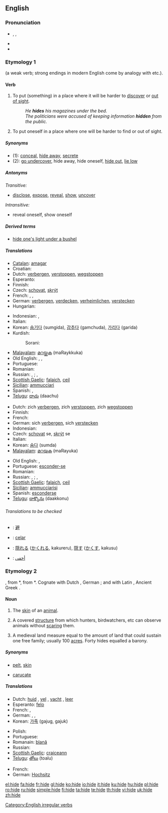 ==English==

===Pronunciation===
* {{enPR|hīd}}, {{IPA|/haɪd/}}, {{SAMPA|/haId/}}
* {{audio|en-us-hide.ogg|Audio (US)}}
* {{rhymes|aɪd}}

===Etymology 1===
{{OE.}} {{term|hydan|hȳdan}} (a weak verb; strong endings in modern English come by analogy with {{term|ride}} etc.).

====Verb====
{{en-verb|hides|hiding|hid|hidden}}

# {{transitive}} To put (something) in a place where it will be harder to [[discover]] or [[out of sight]].
#: ''He '''hides''' his magazines under the bed.''
#: ''The politicians were accused of keeping information '''hidden''' from the public.''
# {{intransitive}} To put oneself in a place where one will be harder to find or out of sight.

=====Synonyms=====
* (1): [[conceal]], [[hide away]], [[secrete]]
* (2): [[go undercover]], hide away, hide oneself, [[hide out]], [[lie low]]

=====Antonyms=====
''Transitive:''

* [[disclose]], [[expose]], [[reveal]], [[show]], [[uncover]]

''Intransitive:''
* reveal oneself, show oneself

=====Derived terms=====
* [[hide one's light under a bushel]]

=====Translations=====
{{trans-top|(transitive)}}
* [[Catalan]]: [[amagar]]
* Croatian: {{t-|hr|kriti}}
* Dutch: [[verbergen]], [[verstoppen]], [[wegstoppen]]
* Esperanto: {{t-|eo|kaŝi|xs=Esperanto}}
* Finnish: {{t+|fi|piilottaa}}
* Czech: [[schovat]], [[skrýt]]
* French: {{t+|fr|cacher}}, {{t+|fr|dissimuler}}, {{t+|fr|masquer}}
* German: [[verbergen]], [[verdecken]], [[verheimlichen]], [[verstecken]]
* Hungarian: {{t-|hu|rejt}}
{{trans-mid}}
* Indonesian: {{t+|id|menyembunyikan|xs=Indonesian}}, {{t+|id|sembunyi|xs=Indonesian}}
* Italian: {{t+|it|nascondere}}
* Korean: [[숨기다]] (sumgida), [[감추다]] (gamchuda), [[가리다]] (garida)
* Kurdish:
*: Sorani: {{t|ku|شاردنه‌وه‌|tr=shArdnawa|sc=KUchar}}
* [[Malayalam]]: [[മറയ്ക്കുക]] (maRaykkuka)
* Old English: {{t-|ang|hydan|alt=hȳdan|xs=Old English}}, {{t-|ang|miþan|alt=mīþan|xs=Old English}}, {{t-|ang|helan|xs=Old English}}
* Portuguese: {{t+|pt|esconder}}
* Romanian: {{t+|ro|ascunde}}
* Russian: {{t+|ru|прятать|tr=pr'átat'|sc=Cyrl}} {{impf}}, {{t+|ru|спрятать|tr=spr'átat'|sc=Cyrl}} {{pf}}; {{t|ru|скрывать|tr=skryvát'|sc=Cyrl}} {{impf}}, {{t|ru|скрыть|tr=skryt'|sc=Cyrl}} {{pf}}
* [[Scottish Gaelic]]: [[falaich]], [[ceil]]
* [[Sicilian]]: [[ammucciari]]
* Spanish: {{t-|es|esconder}}, {{t-|es|ocultar}}
* [[Telugu]]: [[దాచు]] (daachu)
{{trans-bottom}}

{{trans-top|(intransitive)}}
* Dutch: zich [[verbergen]], zich [[verstoppen]], zich [[wegstoppen]]
* Finnish: {{t+|fi|piiloutua}}
* French: {{t+|fr|se cacher}}
* German: sich [[verbergen]], sich [[verstecken]]
* Indonesian: {{t+|id|bersembunyi|xs=Indonesian}}
* Czech: [[schovat]] se, [[skrýt]] se
* Italian: {{t-|it|nascondersi}}
* Korean: [[숨다]] (sumda)
* [[Malayalam]]: [[മറയുക]] (maRayuka)
{{trans-mid}}
* Old English: {{t-|ang|hydan|alt=hȳdan|xs=Old English}}, {{t-|ang|miþan|alt=mīþan|xs=Old English}}
* Portuguese: [[esconder-se]]
* Romanian: {{t+|ro|ascunde}}
* Russian: {{t|ru|прятаться|tr=pr'átat's'a|sc=Cyrl}} {{impf}}, {{t|ru|спрятаться|tr=spr'átat's'a|sc=Cyrl}} {{pf}}; {{t|ru|скрываться|tr=skryvát's'a|sc=Cyrl}} {{impf}}, {{t+|ru|скрыться|tr=skrýt's'a|sc=Cyrl}} {{pf}}
* [[Scottish Gaelic]]: [[falaich]], [[ceil]]
* [[Sicilian]]: [[ammucciarisi]]
* Spanish: [[esconderse]]
* [[Telugu]]: [[దాక్కొను]] (daakkonu)
{{trans-bottom}}

======Translations to be checked======
<!--Remove this section once all of the translations below have been moved into the tables above.-->
{{checktrans}}

* {{ttbc|CJKV Characters}}: [[避]]
* {{ttbc|Ido}}: [[celar]]
* {{ttbc|Japanese}}: [[隠れる]] ([[かくれる]], kakureru), [[隠す]] ([[かくす]], kakusu)
* {{ttbc|Arabic}}: [[أخفى]]

===Etymology 2===
{{OE.}} {{term|hyd|hȳd}}, from {{PG.}} *{{term||hūđiz}}, from {{PIE.}} *{{term||kūtis}}.  Cognate with Dutch {{term|huid}}, German {{term|Haut}}; and with Latin {{term|cutis}}, Ancient Greek {{term|κύτος||sc=polytonic}}.

====Noun====
{{en-noun}}

# {{countable}} The [[skin]] of an [[animal]].
# {{countable}} {{italbrac|mainly British}} A covered [[structure]] from which hunters, birdwatchers, etc can observe animals without [[scare|scaring]] them.
# A medieval land measure equal to the amount of land that could sustain one free family; usually 100 [[acre]]s. Forty hides equalled a barony.

=====Synonyms=====
* {{italbrac-colon|animal skin}} [[pelt]], [[skin]]
* {{italbrac-colon|land measure}} [[carucate]]

=====Translations=====
{{trans-top|skin of an animal}}
* Dutch: [[huid]] {{f}}, [[vel]] {{n}}, [[vacht]] {{f}}, [[leer]] {{n}}
* Esperanto: [[felo]]
* French: {{t+|fr|cuir|m}}, {{t+|fr|peau|f}}
* German: {{t+|de|Haut|f}}, {{t+|de|Fell|n}}, {{t+|de|Leder|n}}
* Korean: [[가죽]] (gajug, gajuk)
{{trans-mid}}
* Polish: {{t+|pl|skóra|f}}
* Portuguese: {{t+|pt|pele|f}}
* Romanain: [[blană]] {{f}}
* Russian: {{t+|ru|шкура|f|tr=škúra|sc=Cyrl}}
* [[Scottish Gaelic]]: [[craiceann]] {{m}}
* [[Telugu]]: [[తోలు]] (toalu)
{{trans-bottom}}

{{trans-top|covered structure for observing animals}}
* French: {{t+|fr|cache|f}}
* German: [[Hochsitz]] {{m}}
{{trans-mid}}
{{trans-bottom}}

{{trans-top|land measure}}
{{trans-mid}}
{{trans-bottom}}

[[Category:English irregular verbs]]

[[el:hide]]
[[fa:hide]]
[[fr:hide]]
[[gl:hide]]
[[ko:hide]]
[[io:hide]]
[[it:hide]]
[[ku:hide]]
[[hu:hide]]
[[pl:hide]]
[[ro:hide]]
[[ru:hide]]
[[simple:hide]]
[[fi:hide]]
[[ta:hide]]
[[te:hide]]
[[th:hide]]
[[vi:hide]]
[[uk:hide]]
[[zh:hide]]